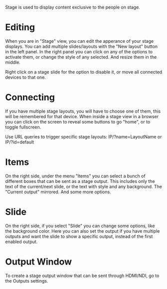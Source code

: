 Stage is used to display content exclusive to the people on stage.

# Editing
When you are in "Stage" view, you can edit the apperance of your stage displays. You can add multiple slides/layouts with the "New layout" button in the left panel. In the right panel you can click on any of the options to activate them, or change the style of any selected. And resize them in the middle.

<CardGroup cols="1">
  <Card title="TIP">
    Right click on a stage slide for the option to disable it, or move all connected devices to that one.
  </Card>
</CardGroup>

# Connecting
If you have multiple stage layouts, you will have to choose one of them, this will be remembered for that device. When inside a stage view in a browser you can click on the screen to reveal some buttons to go "home", or to toggle fullscreen.

<CardGroup cols="1">
  <Card title="TIP">
    Use URL queries to trigger specific stage layouts:
    IP/?name=LayoutName or IP/?id=default
  </Card>
</CardGroup>

# Items
On the right side, under the menu "Items" you can select a bunch of different boxes that can be sent as a stage output. This includes only the text of the current/next slide, or the text with style and any background. The "Current output" mirrored. And some more options.

# Slide
On the right side, if you select "Slide" you can change some options, like the background color. Here you can also set the output if you have multiple outputs and want the slide to show a specific output, instead of the first enabled output.

# Output Window
To create a stage output window that can be sent through HDMI/NDI, go to the Outputs settings.

